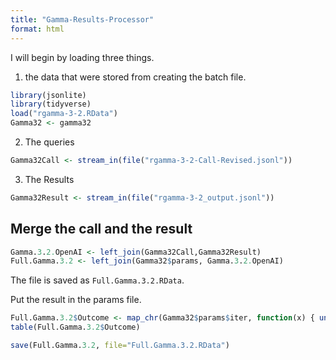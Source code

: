 ```yaml
---
title: "Gamma-Results-Processor"
format: html
---
```


I will begin by loading three things.  

1. the data that were stored from creating the batch file.

```r
library(jsonlite)
library(tidyverse)
load("rgamma-3-2.RData")
Gamma32 <- gamma32
```

2. The queries

```r
Gamma32Call <- stream_in(file("rgamma-3-2-Call-Revised.jsonl"))
```

3. The Results

```r
Gamma32Result <- stream_in(file("rgamma-3-2_output.jsonl"))
```

## Merge the call and the result

```r
Gamma.3.2.OpenAI <- left_join(Gamma32Call,Gamma32Result)
Full.Gamma.3.2 <- left_join(Gamma32$params, Gamma.3.2.OpenAI)
```

The file is saved as `Full.Gamma.3.2.RData`.

Put the result in the params file.

```r
Full.Gamma.3.2$Outcome <- map_chr(Gamma32$params$iter, function(x) { unlist(Gamma32Result$response$body$choices[[x]][[2]][2]) })
table(Full.Gamma.3.2$Outcome)
```

```r
save(Full.Gamma.3.2, file="Full.Gamma.3.2.RData")
```


